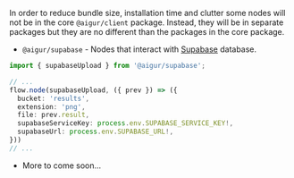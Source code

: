 In order to reduce bundle size, installation time and clutter some nodes will not be in the core `@aigur/client` package. Instead, they will be in separate packages but they are no different than the packages in the core package.

- `@aigur/supabase` - Nodes that interact with [Supabase](https://supabase.com) database.

```ts index.ts
import { supabaseUpload } from '@aigur/supabase';

// ...
flow.node(supabaseUpload, ({ prev }) => ({
  bucket: 'results',
  extension: 'png',
  file: prev.result,
  supabaseServiceKey: process.env.SUPABASE_SERVICE_KEY!,
  supabaseUrl: process.env.SUPABASE_URL!,
}))
// ...
```
- More to come soon...



